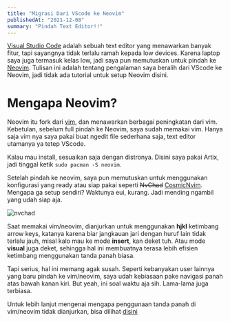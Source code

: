 ```yaml
---
title: "Migrasi Dari VScode ke Neovim"
publishedAt: "2021-12-08"
summary: "Pindah Text Editor!!"
---
```


[Visual Studio Code](https://code.visualstudio.com/) adalah sebuah text editor yang menawarkan banyak fitur, tapi sayangnya tidak terlalu ramah kepada low devices. Karena laptop saya juga termasuk kelas low, jadi saya pun memutuskan untuk pindah ke [Neovim](https://neovim.io/). Tulisan ini adalah tentang pengalaman saya beralih dari VScode ke Neovim, jadi tidak ada tutorial untuk setup Neovim disini.

# Mengapa Neovim? 

Neovim itu fork dari [vim](https://www.vim.org/), dan menawarkan berbagai peningkatan dari vim. Kebetulan, sebelum full pindah ke Neovim, saya sudah memakai vim. Hanya saja vim nya saya pakai buat ngedit file sederhana saja, text editor utamanya ya tetep VScode.

Kalau mau install, sesuaikan saja dengan distronya. Disini saya pakai Artix, jadi tinggal ketik `sudo pacman -S neovim`.

Setelah pindah ke neovim, saya pun memutuskan untuk menggunakan konfigurasi yang ready atau siap pakai seperti <s>NvChad</s> [CosmicNvim](https://github.com/CosmicNvim/CosmicNvim). Mengapa ga setup sendiri? Waktunya eui, kurang. Jadi mending ngambil yang udah siap aja. 

![nvchad](https://i.ibb.co/Jxg1H6n/neovim.png)

Saat memakai vim/neovim, dianjurkan untuk menggunakan **hjkl** ketimbang arrow keys, katanya karena biar jangkauan jari dengan huruf lain tidak terlalu jauh, misal kalo mau ke mode **insert**, kan deket tuh. Atau mode **visual** juga deket, sehingga hal ini membuatnya terasa lebih efisien ketimbang menggunakan tanda panah biasa.  

Tapi serius, hal ini memang agak susah. Seperti kebanyakan user lainnya yang baru pindah ke vim/neovim, saya udah kebiasaan pake navigasi panah atas bawah kanan kiri. But yeah, ini soal waktu aja sih. Lama-lama juga terbiasa. 

Untuk lebih lanjut mengenai mengapa penggunaan tanda panah di vim/neovim tidak dianjurkan, bisa dilihat [disini](https://superuser.com/questions/599150/why-arrow-keys-are-not-recommended-in-vim/599230)

